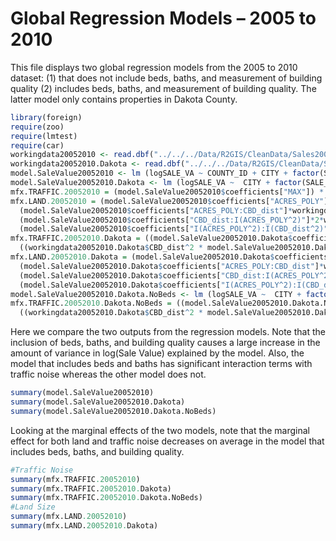 Global Regression Models -- 2005 to 2010
========================================================

This file displays two global regression models from the 2005 to 2010 dataset: (1) that does not include beds, baths, and measurement of building quality (2) includes beds, baths, and measurement of building quality. The latter model only contains properties in Dakota County.

```r
library(foreign)
require(zoo)
require(lmtest)
require(car)
workingdata20052010 <- read.dbf("../../../Data/R2GIS/CleanData/Sales20052010.dbf")
workingdata20052010.Dakota <- read.dbf("../../../Data/R2GIS/CleanData/Sales20052010_Dakota.dbf")
model.SaleValue20052010 <- lm (logSALE_VA ~ COUNTY_ID + CITY + factor(SALE_YR)  + ACRES_POLY * CBD_dist + I(ACRES_POLY^2)* I(CBD_dist ^2) +ACRES_POLY*I(CBD_dist^2) +I(ACRES_POLY^2)*CBD_dist + MAX + HOMESTEAD + log(FIN_SQ_FT) + YEAR_BUILT + LAKE_dist + I(LAKE_dist^2) + PARK_dist + I(PARK_dist^2)  + MCA3 + SHOP_dist + I(SHOP_dist^2) + MED_INCOME + COLLEGE_di + SALE_MO, data= workingdata20052010)
model.SaleValue20052010.Dakota <- lm (logSALE_VA ~  CITY + factor(SALE_YR)  + (ACRES_POLY*CBD_dist) + I(ACRES_POLY ^2)*I(CBD_dist ^2) + ACRES_POLY*I(CBD_dist ^2)+ I(ACRES_POLY ^2)*CBD_dist +HOMESTEAD + log(FIN_SQ_FT) + YEAR_BUILT + MAX * I(CBD_dist ^2)+ MAX*CBD_dist + PARK_dist  + LAKE_dist+ I(LAKE_dist ^2) + MCA3 + MED_INCOME + COLLEGE_di+ I(COLLEGE_di ^2) + SHOP_dist + SALE_MO+BEDS + BATH + I(BATH^2) + BLDG_QUAL, data=workingdata20052010.Dakota)
mfx.TRAFFIC.20052010 = (model.SaleValue20052010$coefficients["MAX"]) * (workingdata20052010$SALE_VALUE)
mfx.LAND.20052010 = (model.SaleValue20052010$coefficients["ACRES_POLY"]+ (2*workingdata20052010$ACRES_POLY * model.SaleValue20052010$coefficients["I(ACRES_POLY^2)"])+
  (model.SaleValue20052010$coefficients["ACRES_POLY:CBD_dist"]*workingdata20052010$CBD_dist) + (model.SaleValue20052010$coefficients["ACRES_POLY:I(CBD_dist^2)"]*(workingdata20052010$CBD_dist ^2)) + 
  (model.SaleValue20052010$coefficients["CBD_dist:I(ACRES_POLY^2)"]*2*workingdata20052010$CBD_dist*workingdata20052010$ACRES_POLY)+
  (model.SaleValue20052010$coefficients["I(ACRES_POLY^2):I(CBD_dist^2)"]*2*workingdata20052010$ACRES_POLY*(workingdata20052010$CBD_dist ^2))) * (workingdata20052010$SALE_VALUE)
mfx.TRAFFIC.20052010.Dakota = ((model.SaleValue20052010.Dakota$coefficients["MAX"])+((workingdata20052010.Dakota$CBD_dist * model.SaleValue20052010.Dakota$coefficients["CBD_dist:MAX"])+
  ((workingdata20052010.Dakota$CBD_dist^2 * model.SaleValue20052010.Dakota$coefficients["I(CBD_dist^2):MAX"])))) * (workingdata20052010.Dakota$SALE_VALUE)
mfx.LAND.20052010.Dakota = (model.SaleValue20052010.Dakota$coefficients["ACRES_POLY"]+ (2*workingdata20052010.Dakota$ACRES_POLY * model.SaleValue20052010.Dakota$coefficients["I(ACRES_POLY^2)"])+
  (model.SaleValue20052010.Dakota$coefficients["ACRES_POLY:CBD_dist"]*workingdata20052010.Dakota$CBD_dist) + (model.SaleValue20052010.Dakota$coefficients["ACRES_POLY:I(CBD_dist^2)"]*(workingdata20052010.Dakota$CBD_dist ^2)) + 
  (model.SaleValue20052010.Dakota$coefficients["CBD_dist:I(ACRES_POLY^2)"]*2*workingdata20052010.Dakota$CBD_dist*workingdata20052010.Dakota$ACRES_POLY)+
  (model.SaleValue20052010.Dakota$coefficients["I(ACRES_POLY^2):I(CBD_dist^2)"]*2*workingdata20052010.Dakota$ACRES_POLY*(workingdata20052010.Dakota$CBD_dist ^2))) * (workingdata20052010.Dakota$SALE_VALUE)
model.SaleValue20052010.Dakota.NoBeds <- lm (logSALE_VA ~  CITY + factor(SALE_YR)  + (ACRES_POLY*CBD_dist) + I(ACRES_POLY ^2)*I(CBD_dist ^2) + ACRES_POLY*I(CBD_dist ^2)+ I(ACRES_POLY ^2)*CBD_dist +HOMESTEAD + log(FIN_SQ_FT) + YEAR_BUILT + MAX * I(CBD_dist ^2)+ MAX*CBD_dist + PARK_dist  + LAKE_dist+ I(LAKE_dist ^2) + MCA3 + MED_INCOME + COLLEGE_di+ I(COLLEGE_di ^2) + SHOP_dist + SALE_MO, data=workingdata20052010.Dakota)
mfx.TRAFFIC.20052010.Dakota.NoBeds = ((model.SaleValue20052010.Dakota.NoBeds$coefficients["MAX"])+((workingdata20052010.Dakota$CBD_dist * model.SaleValue20052010.Dakota.NoBeds$coefficients["CBD_dist:MAX"])+
  ((workingdata20052010.Dakota$CBD_dist^2 * model.SaleValue20052010.Dakota.NoBeds$coefficients["I(CBD_dist^2):MAX"])))) * (workingdata20052010.Dakota$SALE_VALUE)


```

Here we compare the two outputs from the regression models. Note that the inclusion of beds, baths, and building quality causes a large increase in the amount of variance in log(Sale Value) explained by the model. Also, the model that includes beds and baths has significant interaction terms with traffic noise whereas the other model does not.

```r
summary(model.SaleValue20052010)
summary(model.SaleValue20052010.Dakota)
summary(model.SaleValue20052010.Dakota.NoBeds)
```

Looking at the marginal effects of the two models, note that the marginal effect for both land and traffic noise decreases on average in the model that includes beds, baths, and building quality.

```r
#Traffic Noise
summary(mfx.TRAFFIC.20052010)
summary(mfx.TRAFFIC.20052010.Dakota)
summary(mfx.TRAFFIC.20052010.Dakota.NoBeds)
#Land Size
summary(mfx.LAND.20052010)
summary(mfx.LAND.20052010.Dakota)
```

